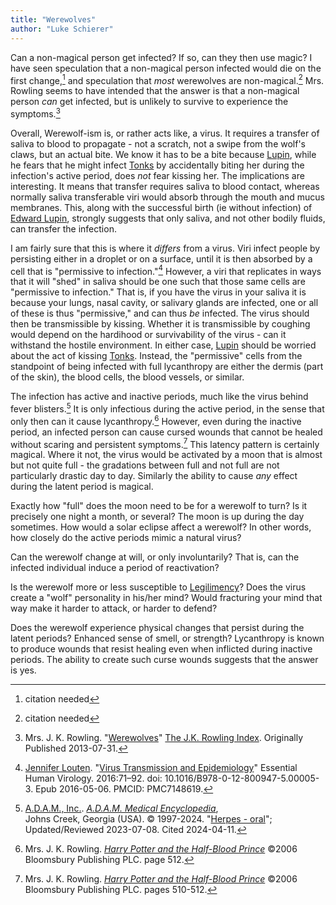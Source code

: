 ```yaml
---
title: "Werewolves"
author: "Luke Schierer"
---
```


Can a non-magical person get infected? If so, can they then use magic? 
I have seen speculation that a non-magical person infected would die on the
first change,[^210513-4] and speculation that *most* werewolves are
non-magical.[^210513-5]  Mrs. Rowling seems to have intended that the answer is that a non-magical person *can* get infected, but is unlikely to survive to experience the symptoms.[^240411-4]

Overall, Werewolf-ism is, or rather acts like, a virus.  It requires a transfer of saliva to blood to propagate - not a scratch, not a swipe from the wolf's claws, but an actual bite.  We know it has to be a bite because [Lupin], while he fears that he might infect [Tonks] by accidentally biting her during the infection's active period, does *not* fear kissing her.  The implications are interesting.  It means that transfer requires saliva to blood contact, whereas normally saliva transferable viri would absorb through the mouth and mucus membranes.  This, along with the successful birth (ie without infection) of [Edward Lupin], strongly suggests that only saliva, and not other bodily fluids,
can transfer the infection. 

I am fairly sure that this is where it *differs* from a virus.  Viri infect people by persisting either in a droplet or on a surface, until it is then absorbed by a cell that is "permissive to infection."[^240411-5]  However, a viri that replicates in ways that it will "shed" in saliva should be one such that those same cells are "permissive to infection."  That is, if you have the virus in your saliva it is because your lungs, nasal cavity, or salivary glands are infected, one or all of these is thus "permissive," and can thus *be* infected.  The virus should then be transmissible by kissing.  Whether it is transmissible by coughing would depend on the hardihood or survivability of the virus - can it withstand the hostile environment.  In either case, [Lupin] should be worried about the act of kissing [Tonks].  Instead, the "permissive" cells from the standpoint of being infected with full lycanthropy are either the dermis (part of the skin), the blood cells, the blood vessels, or similar. 

The infection has active and inactive periods, much like the virus behind fever blisters.[^240411-1]  It is only infectious during the active period, in the sense that only then can it cause lycanthropy.[^240411-3]  However, even during the inactive period, an infected person can cause cursed wounds that cannot be healed without scaring and persistent symptoms.[^240411-2] This latency pattern is certainly magical. Where it not, the virus would be activated by a moon that is almost but not quite full - the gradations between full and not full are not particularly drastic day to day.  Similarly the ability to cause *any* effect during the latent period is magical.  

Exactly how "full" does the moon need to be for a werewolf to turn? Is it
precisely one night a month, or several? The moon is up during the day sometimes.  How would a solar eclipse affect a werewolf? In other words, how closely do the active periods mimic a natural virus? 

Can the werewolf change at will, or only involuntarily?  That is, can the infected individual induce a period of reactivation? 

Is the werewolf more or less susceptible to [Legilimency]?  Does the virus
create a "wolf" personality in his/her mind?  Would fracturing your mind that
way make it harder to attack, or harder to defend? 

Does the werewolf experience physical changes that persist during the latent periods? Enhanced sense of smell, or strength?  Lycanthropy is known to produce wounds that resist healing even when inflicted during inactive periods.  The ability to create such curse wounds suggests that the answer is yes.  




[Edward Lupin]: /harrypedia/people/lupin/edward_remus/

[Lupin]: /harrypedia/people/lupin/remus_john/

[Tonks]: /harrypedia/people/tonks/nymphadora/

[Legilimency]: <../../magic/spells/legilimens>


[^210513-4]: citation needed

[^210513-5]: citation needed

[^240411-1]: [A.D.A.M., Inc.](https://www.adam.com/). 
    _[A.D.A.M. Medical Encyclopedia]_,  
    Johns Creek, Georgia (USA).  © 1997-2024. 
    "[Herpes - oral](https://medlineplus.gov/ency/article/000606.htm)"; 
    Updated/Reviewed 2023-07-08.  Cited 2024-04-11. 


[A.D.A.M. Medical Encyclopedia]: https://medlineplus.gov/encyclopedia.html

[^240411-2]: Mrs. J. K. Rowling. 
    _[Harry Potter and the Half-Blood Prince]_
    ©2006 Bloomsbury Publishing PLC. pages 510-512. 

[^240411-3]: Mrs. J. K. Rowling. 
    _[Harry Potter and the Half-Blood Prince]_
    ©2006 Bloomsbury Publishing PLC. page 512. 

[Harry Potter and the Half-Blood Prince]: https://www.librarything.com/work/1133624

[^240411-4]: Mrs. J. K. Rowling.
    "[Werewolves](https://www.rowlingindex.org/work/pmww/)"
    [The J.K. Rowling Index]. Originally Published 2013-07-31. 

[The J.K. Rowling Index]: https://www.rowlingindex.org/

[^240411-5]: [Jennifer Louten](https://pubmed.ncbi.nlm.nih.gov/?term=Louten%20J%5BAuthor%5D). 
    "[Virus Transmission and Epidemiology](https://www.ncbi.nlm.nih.gov/pmc/articles/PMC7148619/)"
    Essential Human Virology. 2016:71–92. doi: 10.1016/B978-0-12-800947-5.00005-3. Epub 2016-05-06. PMCID: PMC7148619.
